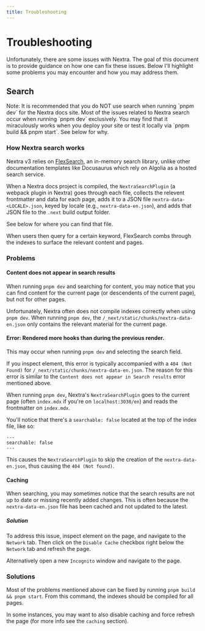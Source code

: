 ```yaml
---
title: Troubleshooting
---
```



# Troubleshooting

Unfortunately, there are some issues with Nextra. The goal of this document is to provide guidance on how one can fix these issues.
Below I'll highlight some problems you may encounter and how you may address them.

## Search

<Callout type="info">
Note: It is recommended that you do NOT use search when running `pnpm dev` for the Nextra docs site.
Most of the issues related to Nextra search occur when running `pnpm dev` exclusively. 
You may find that it miraculously works when you deploy your site
or test it locally via `pnpm build && pnpm start`. See below for why.
</Callout>

### How Nextra search works

Nextra v3 relies on [FlexSearch](https://github.com/nextapps-de/flexsearch), an in-memory search library, unlike other 
documentation templates like Docusaurus which rely on Algolia as a hosted search service. 

When a Nextra docs project is compiled, the `NextraSearchPlugin` (a webpack plugin in Nextra) goes through each file,
collects the relevent frontmatter and data for each page, adds it to a JSON file `nextra-data-<LOCALE>.json`, 
keyed by locale (e.g., `nextra-data-en.json`), and adds that JSON file to the `.next` build output folder. 

See below for where you can find that file.

<FileTree>
  <FileTree.Folder name=".next" defaultOpen>
    <FileTree.Folder name="static" defaultOpen>
      <FileTree.Folder name="chunks" defaultOpen>
        <FileTree.Folder name="pages" defaultOpen>
          <FileTree.File name="nextra-data-en.json" active />
        </FileTree.Folder>
      </FileTree.Folder>
    </FileTree.Folder>
  </FileTree.Folder>
  <FileTree.Folder name="pages" defaultOpen>
    <FileTree.File name="_meta.ts" />
    <FileTree.File name="index.mdx" />
  </FileTree.Folder>
</FileTree>

When users then query for a certain keyword, FlexSearch combs through the indexes to surface the relevant content and pages.

### Problems

#### Content does not appear in search results

When running `pnpm dev` and searching for content, you may notice that you can find content for the current page 
(or descendents of the current page), but not for other pages.

Unfortunately, Nextra often does not compile indexes correctly when using `pnpm dev`. When running `pnpm dev`, the
`/_next/static/chunks/nextra-data-en.json` only contains the relevant material for the current page.

#### Error: Rendered more hooks than during the previous render.

This may occur when running `pnpm dev` and selecting the search field.

If you inspect element, this error is typically accompanied with a 
`404 (Not Found)` for `/_next/static/chunks/nextra-data-en.json`.
The reason for this error is similar to the `Content does not appear in Search results` 
error mentioned above. 

When running `pnpm dev`, Nextra's `NextraSearchPlugin` goes to the current page 
(often `index.mdx` if you're on `localhost:3030/en`) and reads the frontmatter on `index.mdx`. 

You'll notice that there's a `searchable: false` located at the top of the index file, like so:

```mdx
---
searchable: false
---
```

This causes the `NextraSearchPlugin` to skip the creation of the `nextra-data-en.json`, thus causing the `404 (Not found)`.

#### Caching

When searching, you may sometimes notice that the search results are not up to date or missing recently added changes. 
This is often because the `nextra-data-en.json` file has been cached and not updated to the latest.

##### Solution

To address this issue, inspect element on the page, and navigate to the `Network` tab. 
Then click on the `Disable Cache` checkbox right below the `Network` tab
and refresh the page. 

Alternatively open a new `Incognito` window and navigate to the page. 

### Solutions

Most of the problems mentioned above can be fixed by running `pnpm build && pnpm start`. From this command, the indexes should be compiled for all pages.

In some instances, you may want to also disable caching and force refresh the page (for more info see the `caching` section).
